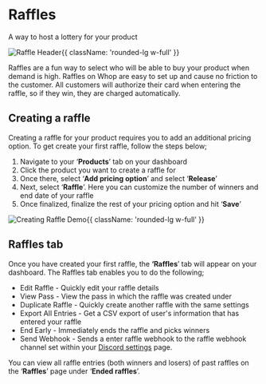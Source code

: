 
# Raffles

A way to host a lottery for your product

![Raffle Header](https://i.imgur.com/sYBpGeE.png){{ className: 'rounded-lg w-full' }}

Raffles are a fun way to select who will be able to buy your product when demand is high. Raffles on Whop are easy to set up and cause no friction to the customer. All customers will authorize their card when entering the raffle, so if they win, they are charged automatically. 

## Creating a raffle

Creating a raffle for your product requires you to add an additional pricing option. To get create your first raffle, follow the steps below;

1. Navigate to your ‘**Products**’ tab on your dashboard
2. Click the product you want to create a raffle for
3. Once there, select ‘**Add pricing option**’ and select ‘**Release**’
4. Next, select ‘**Raffle**’. Here you can customize the number of winners and end date of your raffle
5. Once finalized, finalize the rest of your pricing option and hit ‘**Save**’

![Creating Raffle Demo](https://cdn.discordapp.com/attachments/1060606572746768526/1066090520956391465/CreatingRaffle.gif){{ className: 'rounded-lg w-full' }}

## Raffles tab

Once you have created your first raffle, the **‘Raffles**’ tab will appear on your dashboard. The Raffles tab enables you to do the following;

- Edit Raffle - Quickly edit your raffle details
- View Pass - View the pass in which the raffle was created under
- Duplicate Raffle - Quickly create another raffle with the same settings
- Export All Entries - Get a CSV export of user's information that has entered your raffle
- End Early - Immediately ends the raffle and picks winners
- Send Webhook - Sends a enter raffle webhook to the raffle webhook channel set within your [Discord settings](https://dash.whop.com/settings/discord) page.

You can view all raffle entries (both winners and losers) of past raffles on the ‘**Raffles**’ page under ‘**Ended raffles**’.